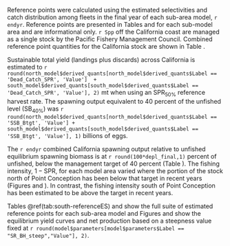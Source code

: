 
Reference points were calculated using the estimated selectivities and catch distribution among fleets in the final year of each sub-area model, `r endyr`. Reference points are presented in Tables \ref{tab:south-referenceES} and \ref{tab:north-referenceES} for each sub-model area and are informational only. `r Spp` off the California coast are managed as a single stock by the Pacific Fishery Management Council. Combined reference point quantities for the California stock are shown in Table \ref{tab:ref-point-all-es}.

Sustainable total yield (landings plus discards) across California is estimated to  `r round(north_model$derived_quants[north_model$derived_quants$Label == 'Dead_Catch_SPR', 'Value']  + south_model$derived_quants[south_model$derived_quants$Label == 'Dead_Catch_SPR', 'Value'], 2)` mt when using an $\text{SPR}_{50\%}$ reference harvest rate. The spawning output equivalent to 40 percent of the unfished level ($\text{SB}_{40\%}$) was `r round(north_model$derived_quants[north_model$derived_quants$Label == 'SSB_Btgt', 'Value'] + south_model$derived_quants[south_model$derived_quants$Label == 'SSB_Btgt', 'Value'], 1)` billions of eggs. 

The `r endyr` combined California spawning output relative to unfished equilibrium spawning biomass is at `r round(100*depl_final,1)` percent of unfished, below the management target of 40 percent (Table \ref{tab:es-ca-status}). The fishing intensity, $1-\text{SPR}$, for each model area varied where the portion of the stock north of Point Conception has been below that target in recent years (Figures \ref{fig:es-1-spr} and \ref{fig:es-phase}). In contrast, the fishing intensity south of Point Conception has been estimated to be above the target in recent years. 

Tables \@ref(tab:south-referenceES) and \ref{tab:north-referenceES} show the full suite of estimated reference points for each sub-area model and Figures \ref{fig:south-es-yield} and \ref{fig:north-es-yield} show the equilibrium yield curves and net production based on a steepness value fixed at `r round(model$parameters[model$parameters$Label == "SR_BH_steep","Value"], 2)`.
